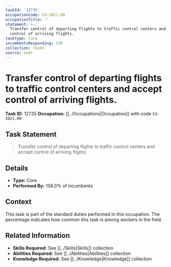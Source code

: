 ```yaml
---
taskId: '12735'
occupationCode: 53-2021.00
occupationTitle: ''
statement: >-
  Transfer control of departing flights to traffic control centers and accept
  control of arriving flights.
taskType: Core
incumbentsResponding: 158
collection: Tasks
source: onet
---
```

# Transfer control of departing flights to traffic control centers and accept control of arriving flights.

**Task ID:** 12735
**Occupation:** [[../Occupations|Occupation]] with code `53-2021.00`

## Task Statement

> Transfer control of departing flights to traffic control centers and accept control of arriving flights.

## Details

- **Type:** Core
- **Performed By:** 158.0% of incumbents

## Context

This task is part of the standard duties performed in this occupation. The percentage indicates how common this task is among workers in the field.

## Related Information

- **Skills Required:** See [[../Skills|Skills]] collection
- **Abilities Required:** See [[../Abilities|Abilities]] collection
- **Knowledge Required:** See [[../Knowledge|Knowledge]] collection
